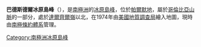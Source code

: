 {{Coord|70|16|S|63|54|W|source:GNIS|display=title}}

'''巴德斯德爾冰原島峰'''（{{lang-en|Bardsdell Nunatak}}），是[[南極洲|南極洲]]的[[冰原島峰|冰原島峰]]，位於[[帕爾默地|帕爾默地]]，屬於[[哥倫比亞山脈_(南極洲)|哥倫比亞山脈]]的一部分，處於[[達爾齊爾嶺|達爾齊爾嶺]]以北，在1974年由[[美國地質調查局|美國地質調查局]]繪入地圖，現時由[[南極條約體系|南極條約體系]]管理。

{{Antarctica-geo-stub}}
[[Category:南極洲冰原島峰|Category:南極洲冰原島峰]]